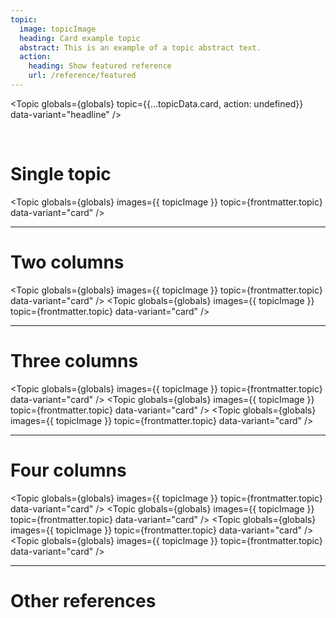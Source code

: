 ```yaml
---
topic:
  image: topicImage
  heading: Card example topic
  abstract: This is an example of a topic abstract text.
  action:
    heading: Show featured reference
    url: /reference/featured
---
```


<Topic
  globals={globals}
  topic={{...topicData.card, action: undefined}}
  data-variant="headline"
/>

<br />

# Single topic

<Topic
  globals={globals}
  images={{ topicImage }}
  topic={frontmatter.topic}
  data-variant="card"
/>

---

# Two columns

<Topic
  globals={globals}
  images={{ topicImage }}
    topic={frontmatter.topic}
  data-variant="card"
/>
<Topic
  globals={globals}
  images={{ topicImage }}
    topic={frontmatter.topic}
  data-variant="card"
/>

---

# Three columns

<Topic
  globals={globals}
  images={{ topicImage }}
    topic={frontmatter.topic}
  data-variant="card"
/>
<Topic
  globals={globals}
  images={{ topicImage }}
    topic={frontmatter.topic}
  data-variant="card"
/>
<Topic
  globals={globals}
  images={{ topicImage }}
    topic={frontmatter.topic}
  data-variant="card"
/>

---

# Four columns

<Topic
  globals={globals}
  images={{ topicImage }}
  topic={frontmatter.topic}
  data-variant="card"
/>
<Topic
  globals={globals}
  images={{ topicImage }}
  topic={frontmatter.topic}
  data-variant="card"
/>
<Topic
  globals={globals}
  images={{ topicImage }}
  topic={frontmatter.topic}
  data-variant="card"
/>
<Topic
  globals={globals}
  images={{ topicImage }}
  topic={frontmatter.topic}
  data-variant="card"
/>

---

# Other references

<TopicList 
  globals={globals}
  topics={Object.values(topicData)}
  topicdata-variant="card"
  data-variant="three-column"
/>
